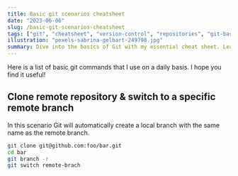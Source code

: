```yaml
---
title: Basic git scenarios cheatsheet
date: "2023-06-06"
slug: /basic-git-scenarios-cheatsheet
tags: ["git", "cheatsheet", "version-control", "repositories", "git-basics"]
illustration: "pexels-sabrina-gelbart-249798.jpg"
summary: Dive into the basics of Git with my essential cheat sheet. Learn simple commits, branching, merging, and more. Navigate your repositories with ease!"
---
```


Here is a list of basic git commands that I use on a daily basis. I hope you find it useful!

## Clone remote repository & switch to a specific remote branch

In this scenario Git will automatically create a local branch with the same name as the remote branch.

```bash
git clone git@github.com:foo/bar.git
cd bar
git branch -r
git switch remote-brach
```
